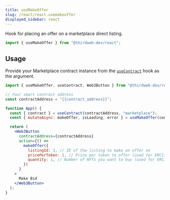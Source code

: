 ```yaml
---
title: useMakeOffer
slug: /react/react.usemakeoffer
displayed_sidebar: react
---
```


Hook for placing an offer on a marketplace direct listing.

```jsx
import { useMakeOffer } from "@thirdweb-dev/react";
```

## Usage

Provide your Marketplace contract instance from the [`useContract`](/react/hooks/usecontract) hook as the argument.

```jsx
import { useMakeOffer, useContract, Web3Button } from "@thirdweb-dev/react";

// Your smart contract address
const contractAddress = "{{contract_address}}";

function App() {
  const { contract } = useContract(contractAddress, "marketplace");
  const { mutateAsync: makeOffer, isLoading, error } = useMakeOffer(contract);

  return (
    <Web3Button
      contractAddress={contractAddress}
      action={() =>
        makeOffer({
          listingId: 1, // ID of the listing to make an offer on
          pricePerToken: 1, // Price per token to offer (used for ERC1155 NFTs)
          quantity: 1, // Number of NFTs you want to buy (used for ERC1155 NFTs)
        })
      }
    >
      Make Bid
    </Web3Button>
  );
}
```
